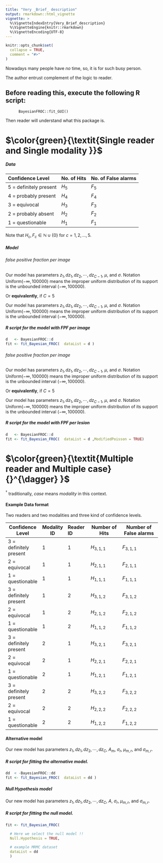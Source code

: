 ---
title: "Very _Brief_ description"
output: rmarkdown::html_vignette
vignette: >
  %\VignetteIndexEntry{Very_Brief_description}
  %\VignetteEngine{knitr::rmarkdown}
  %\VignetteEncoding{UTF-8}
---

```{r, include = FALSE}
knitr::opts_chunk$set(
  collapse = TRUE,
  comment = "#>"
)
```



 Nowadays many people have _no_ time, so, it is for such  busy person.

The author entrust complement of the logic to reader.




## Before reading this, execute the following R script:

          BayesianFROC::fit_GUI()
  
Then reader will understand what this package is.




#  $\color{green}{\textit{Single reader and Single modality }}$

##### Data 



 Confidence Level    | No. of Hits | No. of False alarms
 :-----|----------|-------------
5 = definitely present |  $H_{5}$ |  $F_{5}$ 
4 = probably present   |  $H_{4}$ |  $F_{4}$ 
3 = equivocal          |  $H_{3}$ |  $F_{3}$ 
2 = probably absent    |  $H_{2}$ |  $F_{2}$ 
1 = questionable       |  $H_{1}$ |  $F_{1}$ 

Note that $H_{c},F_c \in \mathbb{N} \cup\{0\}$ for $c=1,2,...,5$.


##### Model 
###### false positive fraction per image




























\begin{eqnarray*}
H_{c } & \sim &\text{Binomial} ( p_{c}, N_{L} ), \text{ for $c=1,2,...,C$.}\\
F_{c } & \sim &\text{Poisson}( (\lambda _{c} -\lambda _{c+1} )\times N_{I} ), \text{ for $c=1,2,...,C-1$.}\\
\lambda _{c}& =& - \log \Phi ( z_{c } ),\text{ for $c=1,2,...,C$.}\\
p_{c}
&=&\Phi (\frac{z_{c +1}-\mu}{\sigma})-\Phi (\frac{z_{c}-\mu}{\sigma}), \text{ for $c=1,2,...,C-1$.}\\
p_C & =& 1-\Phi (\frac{z_{C}-\mu}{\sigma}),\\
F_{C}  & \sim & \text{Poisson}( (\lambda _{C} - 0)N_I),\\
dz_c=z_{c+1}-z_{c} &\sim& \text{Uniform}(0,\infty), \text{ for $c=1,2,...,C-1$.}\\
 \mu &\sim& \text{Uniform}(-\infty,\infty),\\
 \sigma &\sim& \text{Uniform}(0,\infty),\\
\end{eqnarray*} 
Our model has parameters $z_{1}, dz_1,dz_2,\cdots, dz_{C-1}$, $\mu$, and $\sigma$. Notation $\text{Uniform}( -\infty,100000)$ means the improper uniform distribution of its support is the unbounded interval $( -\infty,100000)$.

 

Or __equivalently__, if $C=5$



\begin{eqnarray*}
H_{1 } & \sim &\text{Binomial} ( p_{1}, N_{L} ) \\
H_{2 } & \sim &\text{Binomial} ( p_{2}, N_{L} ) \\
H_{3 } & \sim &\text{Binomial} ( p_{3}, N_{L} ) \\
H_{4 } & \sim &\text{Binomial} ( p_{4}, N_{L} ) \\
H_{5 } & \sim &\text{Binomial} ( p_{4}, N_{L} ) \\
F_{1 } & \sim &\text{Poisson}( (\lambda _{1} -\lambda _{2} )\times N_{I} ), \\
F_{2 } & \sim &\text{Poisson}( (\lambda _{2} -\lambda _{3} )\times N_{I} ), \\
F_{3 } & \sim &\text{Poisson}( (\lambda _{3} -\lambda _{4} )\times N_{I} ), \\
F_{4 } & \sim &\text{Poisson}( (\lambda _{4} -\lambda _{5} )\times N_{I} ), \\
F_{5 } & \sim &\text{Poisson}( (\lambda _{5} -0  )\times N_{I} ), \text{Be careful !!:'-D}\\
\lambda _{1}& =& - \log \Phi ( z_{1 } ),\\
\lambda _{2}& =& - \log \Phi ( z_{2 } ),\\
\lambda _{3}& =& - \log \Phi ( z_{3 } ),\\
\lambda _{4}& =& - \log \Phi ( z_{4 } ),\\
\lambda _{5}& =& - \log \Phi ( z_{5 } ),\\
p_{1}
&:=&\Phi (\frac{z_{2}-\mu}{\sigma})-\Phi (\frac{z_{1}-\mu}{\sigma}),  \\
p_{2}
&:=&\Phi (\frac{z_{3}-\mu}{\sigma})-\Phi (\frac{z_{2}-\mu}{\sigma}),  \\
p_{3}
&:=&\Phi (\frac{z_{c4}-\mu}{\sigma})-\Phi (\frac{z_{3}-\mu}{\sigma}),  \\
p_{4}
&:=&\Phi (\frac{z_{5}-\mu}{\sigma})-\Phi (\frac{z_{4}-\mu}{\sigma}),  \\
p_5 &:=& 1-\Phi (\frac{z_{5}-\mu}{\sigma}),\text{Be careful !!:'-D}\\
dz_c=z_{2}-z_{1} &\sim& \text{Uniform}(0,\infty),  \\
dz_c=z_{3}-z_{2} &\sim& \text{Uniform}(0,\infty),  \\
dz_c=z_{4}-z_{3} &\sim& \text{Uniform}(0,\infty),  \\
dz_c=z_{5}-z_{4} &\sim& \text{Uniform}(0,\infty),  \\
 \mu &\sim& \text{Uniform}(-\infty,\infty),\\
 \sigma &\sim& \text{Uniform}(0,\infty),\\
\end{eqnarray*} 
Our model has parameters $z_{1}, dz_1,dz_2,\cdots, dz_{C-1}$, $\mu$, and $\sigma$.  Notation $\text{Uniform}( -\infty,100000)$ means the improper uniform distribution of its support is the unbounded interval $( -\infty,100000)$.


##### R script for the  model with FPF  per image
 
```{r , eval=FALSE}
d   <- BayesianFROC::d
fit <- fit_Bayesian_FROC(  dataList = d )
```







































###### false positive fraction per image




























\begin{eqnarray*}
H_{c } & \sim &\text{Binomial} ( p_{c}, N_{L} ), \text{ for $c=1,2,...,C$.}\\
F_{c } & \sim &\text{Poisson}( (\lambda _{c} -\lambda _{c+1} )\times N_{L} ), \text{ for $c=1,2,...,C-1$.}\\
\lambda _{c}& =& - \log \Phi ( z_{c } ),\text{ for $c=1,2,...,C$.}\\
p_{c}
&=&\Phi (\frac{z_{c +1}-\mu}{\sigma})-\Phi (\frac{z_{c}-\mu}{\sigma}), \text{ for $c=1,2,...,C-1$.}\\
p_C & =& 1-\Phi (\frac{z_{C}-\mu}{\sigma}),\\
F_{C}  & \sim & \text{Poisson}( (\lambda _{C} - 0)N_L),\\
dz_c=z_{c+1}-z_{c} &\sim& \text{Uniform}(0,\infty), \text{ for $c=1,2,...,C-1$.}\\
 \mu &\sim& \text{Uniform}(-\infty,\infty),\\
 \sigma &\sim& \text{Uniform}(0,\infty),\\
\end{eqnarray*} 
Our model has parameters $z_{1}, dz_1,dz_2,\cdots, dz_{C-1}$, $\mu$, and $\sigma$. Notation $\text{Uniform}( -\infty,100000)$ means the improper uniform distribution of its support is the unbounded interval $( -\infty,100000)$.

 

Or __equivalently__, if $C=5$



\begin{eqnarray*}
H_{1 } & \sim &\text{Binomial} ( p_{1}, N_{L} ) \\
H_{2 } & \sim &\text{Binomial} ( p_{2}, N_{L} ) \\
H_{3 } & \sim &\text{Binomial} ( p_{3}, N_{L} ) \\
H_{4 } & \sim &\text{Binomial} ( p_{4}, N_{L} ) \\
H_{5 } & \sim &\text{Binomial} ( p_{4}, N_{L} ) \\
F_{1 } & \sim &\text{Poisson}( (\lambda _{1} -\lambda _{2} )\times N_{L} ), \\
F_{2 } & \sim &\text{Poisson}( (\lambda _{2} -\lambda _{3} )\times N_{L} ), \\
F_{3 } & \sim &\text{Poisson}( (\lambda _{3} -\lambda _{4} )\times N_{L} ), \\
F_{4 } & \sim &\text{Poisson}( (\lambda _{4} -\lambda _{5} )\times N_{L} ), \\
F_{5 } & \sim &\text{Poisson}( (\lambda _{5} -0  )\times N_{L} ), \text{Be careful !!:'-D}\\
\lambda _{1}& =& - \log \Phi ( z_{1 } ),\\
\lambda _{2}& =& - \log \Phi ( z_{2 } ),\\
\lambda _{3}& =& - \log \Phi ( z_{3 } ),\\
\lambda _{4}& =& - \log \Phi ( z_{4 } ),\\
\lambda _{5}& =& - \log \Phi ( z_{5 } ),\\
p_{1}
&:=&\Phi (\frac{z_{2}-\mu}{\sigma})-\Phi (\frac{z_{1}-\mu}{\sigma}),  \\
p_{2}
&:=&\Phi (\frac{z_{3}-\mu}{\sigma})-\Phi (\frac{z_{2}-\mu}{\sigma}),  \\
p_{3}
&:=&\Phi (\frac{z_{c4}-\mu}{\sigma})-\Phi (\frac{z_{3}-\mu}{\sigma}),  \\
p_{4}
&:=&\Phi (\frac{z_{5}-\mu}{\sigma})-\Phi (\frac{z_{4}-\mu}{\sigma}),  \\
p_5 &:=& 1-\Phi (\frac{z_{5}-\mu}{\sigma}),\text{Be careful !!:'-D}\\
dz_c=z_{2}-z_{1} &\sim& \text{Uniform}(0,\infty),  \\
dz_c=z_{3}-z_{2} &\sim& \text{Uniform}(0,\infty),  \\
dz_c=z_{4}-z_{3} &\sim& \text{Uniform}(0,\infty),  \\
dz_c=z_{5}-z_{4} &\sim& \text{Uniform}(0,\infty),  \\
 \mu &\sim& \text{Uniform}(-\infty,\infty),\\
 \sigma &\sim& \text{Uniform}(0,\infty),\\
\end{eqnarray*} 
Our model has parameters $z_{1}, dz_1,dz_2,\cdots, dz_{C-1}$, $\mu$, and $\sigma$.  Notation $\text{Uniform}( -\infty,100000)$ means the improper uniform distribution of its support is the unbounded interval $( -\infty,100000)$.


##### R script for the  model with FPF  per lesion
 
```{r , eval=FALSE}
d   <- BayesianFROC::d
fit <- fit_Bayesian_FROC(  dataList = d ,ModifiedPoisson = TRUE)
```

























#   $\color{green}{\textit{Multiple reader and Multiple case}{}^{\dagger} }$

${}^{\dagger}$ traditionally, _case_ means _modality_ in this context. 

#### Example Data format

Two readers and two modalities and three kind of confidence levels.

  Confidence Level| Modality ID| Reader ID    | Number of Hits | Number of False alarms
---|----| :-----|----------|-------------
3 = definitely present |1|1|  $H_{3,1,1}$ |  $F_{3,1,1}$ 
2 = equivocal          |1|1|  $H_{2,1,1}$ |  $F_{2,1,1}$ 
1 = questionable       |1|1|  $H_{1,1,1}$ |  $F_{1,1,1}$ 
3 = definitely present |1|2|  $H_{3,1,2}$ |  $F_{3,1,2}$ 
2 = equivocal          |1|2|  $H_{2,1,2}$ |  $F_{2,1,2}$ 
1 = questionable       |1|2|  $H_{1,1,2}$ |  $F_{1,1,2}$ 
3 = definitely present |2|1|  $H_{3,2,1}$ |  $F_{3,2,1}$ 
2 = equivocal          |2|1|  $H_{2,2,1}$ |  $F_{2,2,1}$ 
1 = questionable       |2|1|  $H_{1,2,1}$ |  $F_{1,2,1}$ 
3 = definitely present |2|2|  $H_{3,2,2}$ |  $F_{3,2,2}$ 
2 = equivocal          |2|2|  $H_{2,2,2}$ |  $F_{2,2,2}$ 
1 = questionable       |2|2|  $H_{1,2,2}$ |  $F_{1,2,2}$ 


####  Alternative model



\begin{eqnarray*}
H_{c,m,r} & \sim &\text{Binomial }( p_{c,m,r}, N_L ),\\
F_{c,m,r} &\sim& \text{Poisson }( ( \lambda _{c} - \lambda _{c+1})N_L ),\\
\lambda _{c}& =& - \log \Phi (z_{c }),\\
p_{c,m,r}
&:=&\Phi (\frac{z_{c +1}-\mu_{m,r}}{\sigma_{m,r}})-\Phi (\frac{z_{c}-\mu_{m,r}}{\sigma_{m,r}}), \\
p_C & =& 1-\Phi (\frac{z_{C}-\mu_{m,r}}{\sigma_{m,r}}),\\
F_{C,m,r}  & \sim &\text{Poisson } ( (\lambda _{C} - 0)N_I),\\
A_{m,r}&:=&\Phi (\frac{\mu_{m,r}/\sigma_{m,r}}{\sqrt{(1/\sigma_{m,r})^2+1}}), \\
A_{m,r}&\sim&\text{Normal} (A_{m},\sigma_{r}^2), \\
dz_c&:=&z_{c+1}-z_{c},\\
dz_c, \sigma_{m,r} &\sim& \text{Uniform}(0,\infty),\\
z_{c} &\sim& \text{Uniform}( -\infty,100000),\\
A_{m} &\sim& \text{Uniform}(0,1).\\
\end{eqnarray*} 
Our new model has parameters $z_{1}, dz_1,dz_2,\cdots, dz_{C}$, $A_{m}$, $\sigma_{r}$, $\mu_{m,r}$, and $\sigma_{m,r}$.


##### R script for fitting the alternative model.

```{r,eval=FALSE}
dd  < -BayesianFROC::dd
fit <- fit_Bayesian_FROC(  dataList = dd )

```
 

##### Null Hypothesis model




\begin{eqnarray*}
H_{c,m,r} & \sim &\text{Binomial }( p_{c,m,r}, N_L ),\\
F_{c,m,r} &\sim& \text{Poisson }( ( \lambda _{c} - \lambda _{c+1})N_L ),\\
\lambda _{c}& =& - \log \Phi (z_{c }),\\
p_{c,m,r}
&:=&\Phi (\frac{z_{c +1}-\mu_{m,r}}{\sigma_{m,r}})-\Phi (\frac{z_{c}-\mu_{m,r}}{\sigma_{m,r}}), \\
p_C & =& 1-\Phi (\frac{z_{C}-\mu_{m,r}}{\sigma_{m,r}}),\\
F_{C,m,r}  & \sim &\text{Poisson } ( (\lambda _{C} - 0)N_I),\\
A_{m,r}&:=&\Phi (\frac{\mu_{m,r}/\sigma_{m,r}}{\sqrt{(1/\sigma_{m,r})^2+1}}), \\
A_{m,r}&\sim&\text{Normal} ( \color{red}{A},\sigma_{r}^2), \\
dz_c&:=&z_{c+1}-z_{c},\\
dz_c, \sigma_{m,r} &\sim& \text{Uniform}(0,\infty),\\
z_{c} &\sim& \text{Uniform}( -\infty,100000),\\
\color{red}{A} &\sim& \text{Uniform}(0,1).\\
\end{eqnarray*} 
Our new model has parameters $z_{1}, dz_1,dz_2,\cdots, dz_{C}$, $A$, $\sigma_{r}$, $\mu_{m,r}$, and $\sigma_{m,r}$.



##### R script for fitting the null model.
```{r,eval=FALSE}
fit <- fit_Bayesian_FROC( 

  # Here we select the null model !!
  Null.Hypothesis = TRUE, 
  
  # example MRMC dataset
  dataList = dd 
  )
```

